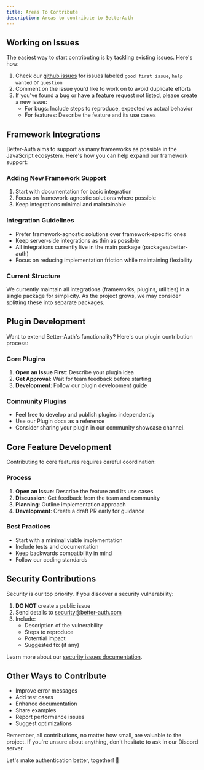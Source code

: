 ```yaml
---
title: Areas To Contribute
description: Areas to contribute to BetterAuth
---
```


## Working on Issues

The easiest way to start contributing is by tackling existing issues. Here's how:

1. Check our [github issues](https://github.com/better-auth/better-auth/issues) for issues labeled `good first issue`, `help wanted` or `question`
2. Comment on the issue you'd like to work on to avoid duplicate efforts
3. If you've found a bug or have a feature request not listed, please create a new issue:
   - For bugs: Include steps to reproduce, expected vs actual behavior
   - For features: Describe the feature and its use cases

## Framework Integrations

Better-Auth aims to support as many frameworks as possible in the JavaScript ecosystem. Here's how you can help expand our framework support:

### Adding New Framework Support
1. Start with documentation for basic integration
2. Focus on framework-agnostic solutions where possible
3. Keep integrations minimal and maintainable

### Integration Guidelines
- Prefer framework-agnostic solutions over framework-specific ones
- Keep server-side integrations as thin as possible
- All integrations currently live in the main package (packages/better-auth)
- Focus on reducing implementation friction while maintaining flexibility

### Current Structure
We currently maintain all integrations (frameworks, plugins, utilities) in a single package for simplicity. As the project grows, we may consider splitting these into separate packages.

## Plugin Development

Want to extend Better-Auth's functionality? Here's our plugin contribution process:

### Core Plugins
1. **Open an Issue First**: Describe your plugin idea
2. **Get Approval**: Wait for team feedback before starting
3. **Development**: Follow our <Link href="/docs/guides/your-first-plugin">plugin development guide</Link>

### Community Plugins
- Feel free to develop and publish plugins independently
- Use our <Link href="/docs/concepts/plugins">Plugin docs</Link> as a reference
- Consider sharing your plugin in our <Link href="https://discord.com/channels/1288403910284935179/1296056387968700416">community showcase channel</Link>.

## Core Feature Development

Contributing to core features requires careful coordination:

### Process
1. **Open an Issue**: Describe the feature and its use cases
2. **Discussion**: Get feedback from the team and community
3. **Planning**: Outline implementation approach
4. **Development**: Create a draft PR early for guidance

### Best Practices
- Start with a minimal viable implementation
- Include tests and documentation
- Keep backwards compatibility in mind
- Follow our coding standards

## Security Contributions

Security is our top priority. If you discover a security vulnerability:

1. **DO NOT** create a public issue
2. Send details to security@better-auth.com
3. Include:
   - Description of the vulnerability
   - Steps to reproduce
   - Potential impact
   - Suggested fix (if any)

Learn more about our [security issues documentation](https://better-auth.com/docs/contribute/security-issues).

## Other Ways to Contribute

- Improve error messages
- Add test cases
- Enhance documentation
- Share examples
- Report performance issues
- Suggest optimizations

Remember, all contributions, no matter how small, are valuable to the project. If you're unsure about anything, don't hesitate to ask in our <Link href="https://discord.gg/GYC3W7tZzb">Discord server</Link>.

Let's make authentication better, together! 🚀